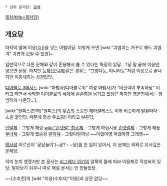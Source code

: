  * 상위 문서당: [[문체]]
[[목차(title=목차당)]]
== 개요당 ==
마지막 말에 이응([[ㅇ]]])을 넣는 어법이당. 이렇게 쓰면 [wiki:"긔엽긔는 거꾸로 해도 긔엽긔" 긔엽게 보일 수 있긩]~ 

일반적으로 다른 문체와 같이 혼용해서 쓸 수 있다는 특징이 있당. 그냥 말 끝에 이응만 넣으면 된당. 하지만 [[능체]]([[오덕체]])같은 경우는 "그렇다능, 아니라능"처럼 이응으로 끝나지만 이응체와는 상관없당. 

[[디아블로 3]]에서도 [wiki:"마법사(디아블로3)" 여성 마법사]가 "비전력이 부족하당" 이라고 하면서 삭막한 디아블로의 세계에 훈훈함을 남기고 있당[* 하지만 영문판에서는 평범하게 나온당...].

[wiki:"원피스(만화)"원피스]의 [[우솝]]의 스승인 헤라클레스도 이와 비슷하게 말끝마다 ん을 붙인당. 때문에 항상 우소쁭!! 이라고 부른당.

[[반말]]체 - 그렇게 해랑
[[wiki:"존댓말" 합쇼체]] - 그렇게 하십시용
[[존댓말]]체 - 그렇게 해용
[[무너체]] - 그렇게 했슴돵
[[랄까]]체 - 그렇다랄까낭
~~이랬어영 저랬어영 그래영~~

[[맹사성]] 어르신이 '공당놀이'(~공? - ~당)를 한 일이 있어서, 이 문체는 의외로 유서깊은 문체당. 

이미 눈치 챘겠지만 본 문서는 [[리그베다 위키]]의 암묵의 룰에 따라 이응체로 작성되어 있당. 알아보기 쉬우니 따로 해설 문서는 안 만들었당.

~~[수호전]의 [wikl:"이응(수호지)"이응]과 상관 없당~~
